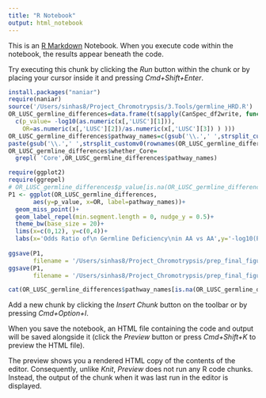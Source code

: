 ```yaml
---
title: "R Notebook"
output: html_notebook
---
```


This is an [R Markdown](http://rmarkdown.rstudio.com) Notebook. When you execute code within the notebook, the results appear beneath the code. 

Try executing this chunk by clicking the *Run* button within the chunk or by placing your cursor inside it and pressing *Cmd+Shift+Enter*. 

```r
install.packages("naniar")
require(naniar)
source('/Users/sinhas8/Project_Chromotrypsis/3.Tools/germline_HRD.R')
OR_LUSC_germline_differences=data.frame(t(sapply(CanSpec_df2write, function(x)
  c(p_value= -log10(as.numeric(x[,'LUSC'][1])),
    OR=as.numeric(x[,'LUSC'][2])/as.numeric(x[,'LUSC'][3]) ) )))
OR_LUSC_germline_differences$pathway_names=c(gsub('\\.',' ',strsplit_customv0(rownames(OR_LUSC_germline_differences),'\\.\\.', 1))[1:10],
paste(gsub('\\.',' ',strsplit_customv0(rownames(OR_LUSC_germline_differences),'\\.\\.', 1))[11:19], 'Core'))
OR_LUSC_germline_differences$whether_Core=
  grepl( 'Core',OR_LUSC_germline_differences$pathway_names) 

require(ggplot2)
require(ggrepel)
# OR_LUSC_germline_differences$p_value[is.na(OR_LUSC_germline_differences$p_value)]=1
P1 <- ggplot(OR_LUSC_germline_differences,
       aes(y=p_value, x=OR, label=pathway_names))+
  geom_miss_point()+
  geom_label_repel(min.segment.length = 0, nudge_y = 0.5)+
  theme_bw(base_size = 20)+
  lims(x=c(0,12), y=c(0,4))+
  labs(x='Odds Ratio of\n Germline Deficiency\nin AA vs AA',y='-log10(P)')
  
ggsave(P1,
       filename = '/Users/sinhas8/Project_Chromotrypsis/prep_final_figures/GermLine_difference_panel.tiff')
ggsave(P1,
       filename = '/Users/sinhas8/Project_Chromotrypsis/prep_final_figures/GermLine_difference_panel.pdf')

cat(OR_LUSC_germline_differences$pathway_names[is.na(OR_LUSC_germline_differences$OR)], sep = '\n')
```

Add a new chunk by clicking the *Insert Chunk* button on the toolbar or by pressing *Cmd+Option+I*.

When you save the notebook, an HTML file containing the code and output will be saved alongside it (click the *Preview* button or press *Cmd+Shift+K* to preview the HTML file). 

The preview shows you a rendered HTML copy of the contents of the editor. Consequently, unlike *Knit*, *Preview* does not run any R code chunks. Instead, the output of the chunk when it was last run in the editor is displayed.

